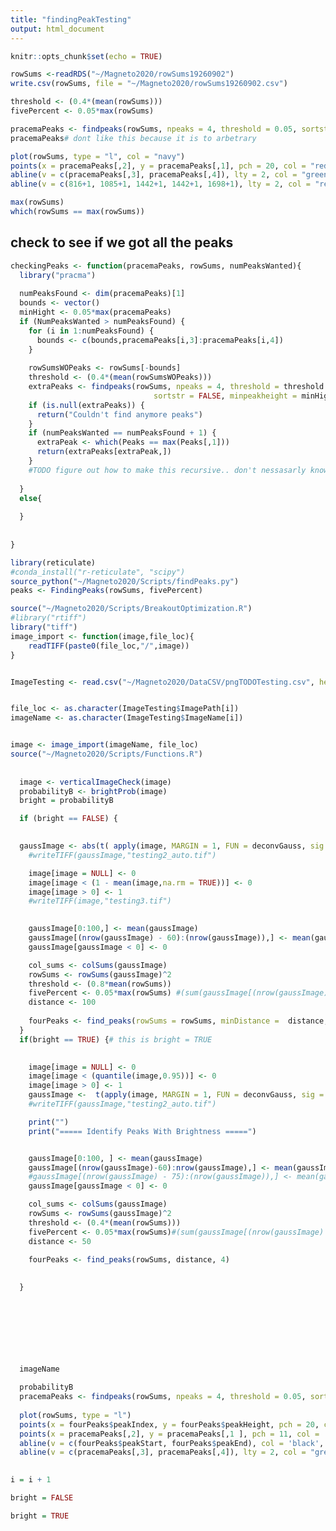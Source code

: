 ```yaml
---
title: "findingPeakTesting"
output: html_document
---
```


```r
knitr::opts_chunk$set(echo = TRUE)
```
```r
rowSums <-readRDS("~/Magneto2020/rowSums19260902")
write.csv(rowSums, file = "~/Magneto2020/rowSums19260902.csv")
```

```r


threshold <- (0.4*(mean(rowSums)))
fivePercent <- 0.05*max(rowSums)

pracemaPeaks <- findpeaks(rowSums, npeaks = 4, threshold = 0.05, sortstr = FALSE, minpeakheight = fivePercent)
pracemaPeaks# dont like this because it is to arbetrary

plot(rowSums, type = "l", col = "navy")
points(x = pracemaPeaks[,2], y = pracemaPeaks[,1], pch = 20, col = "red")
abline(v = c(pracemaPeaks[,3], pracemaPeaks[,4]), lty = 2, col = "green")
abline(v = c(816+1, 1085+1, 1442+1, 1442+1, 1698+1), lty = 2, col = "red")

```

```r
max(rowSums)
which(rowSums == max(rowSums))
```
## check to see if we got all the peaks


```r
checkingPeaks <- function(pracemaPeaks, rowSums, numPeaksWanted){
  library("pracma")
  
  numPeaksFound <- dim(pracemaPeaks)[1]
  bounds <- vector()
  minHight <- 0.05*max(pracemaPeaks)
  if (NumPeaksWanted > numPeaksFound) {
    for (i in 1:numPeaksFound) {
      bounds <- c(bounds,pracemaPeaks[i,3]:pracemaPeaks[i,4])
    }
      
    rowSumsWOPeaks <- rowSums[-bounds]
    threshold <- (0.4*(mean(rowSumsWOPeaks)))
    extraPeaks <- findpeaks(rowSums, npeaks = 4, threshold = threshold ,
                                sortstr = FALSE, minpeakheight = minHight)
    if (is.null(extraPeaks)) {
      return("Couldn't find anymore peaks")
    }
    if (numPeaksWanted == numPeaksFound + 1) {
      extraPeak <- which(Peaks == max(Peaks[,1]))
      return(extraPeaks[extraPeak,])
    }
    #TODO figure out how to make this recursive.. don't nessasarly know how many they wanted..( or even if that should be a parameter)
  
  }
  else{
    
  }  
      
  
}
```

```r
library(reticulate)
#conda_install("r-reticulate", "scipy")
source_python("~/Magneto2020/Scripts/findPeaks.py")
peaks <- FindingPeaks(rowSums, fivePercent)
```

```r
source("~/Magneto2020/Scripts/BreakoutOptimization.R")
#library("rtiff")
library("tiff")
image_import <- function(image,file_loc){
    readTIFF(paste0(file_loc,"/",image))
}


ImageTesting <- read.csv("~/Magneto2020/DataCSV/pngTODOTesting.csv", header = TRUE, stringsAsFactors = FALSE)


file_loc <- as.character(ImageTesting$ImagePath[i])
imageName <- as.character(ImageTesting$ImageName[i])


image <- image_import(imageName, file_loc)
source("~/Magneto2020/Scripts/Functions.R")
  
  
  image <- verticalImageCheck(image)
  probabilityB <- brightProb(image)
  bright = probabilityB

  if (bright == FALSE) {

    
  gaussImage <- abs(t( apply(image, MARGIN = 1, FUN = deconvGauss, sig = 10, kern.trunc = 0.05, nw = 3 ) ))
    #writeTIFF(gaussImage,"testing2_auto.tif")

    image[image = NULL] <- 0
    image[image < (1 - mean(image,na.rm = TRUE))] <- 0
    image[image > 0] <- 1
    #writeTIFF(image,"testing3.tif")

    
    gaussImage[0:100,] <- mean(gaussImage)
    gaussImage[(nrow(gaussImage) - 60):(nrow(gaussImage)),] <- mean(gaussImage)
    gaussImage[gaussImage < 0] <- 0

    col_sums <- colSums(gaussImage)
    rowSums <- rowSums(gaussImage)^2
    threshold <- (0.8*mean(rowSums))
    fivePercent <- 0.05*max(rowSums) #(sum(gaussImage[(nrow(gaussImage) - 130),]) + 1)^2
    distance <- 100
    
    fourPeaks <- find_peaks(rowSums = rowSums, minDistance =  distance, maxPeakNumber = 4)
  }
  if(bright == TRUE) {# this is bright = TRUE
    

    image[image = NULL] <- 0
    image[image < (quantile(image,0.95))] <- 0
    image[image > 0] <- 1
    gaussImage <-  t(apply(image, MARGIN = 1, FUN = deconvGauss, sig = 10, kern.trunc = 0.05, nw = 3 ))
    #writeTIFF(gaussImage,"testing2_auto.tif")

    print("")
    print("===== Identify Peaks With Brightness =====")


    gaussImage[0:100, ] <- mean(gaussImage)
    gaussImage[(nrow(gaussImage)-60):nrow(gaussImage),] <- mean(gaussImage)
    #gaussImage[(nrow(gaussImage) - 75):(nrow(gaussImage)),] <- mean(gaussImage)
    gaussImage[gaussImage < 0] <- 0

    col_sums <- colSums(gaussImage)
    rowSums <- rowSums(gaussImage)^2
    threshold <- (0.4*(mean(rowSums)))
    fivePercent <- 0.05*max(rowSums)#(sum(gaussImage[(nrow(gaussImage) - 126),]) + 1)^2
    distance <- 50
    
    fourPeaks <- find_peaks(rowSums, distance, 4)
    

  }
  
  

  
 


 
  imageName

  probabilityB
  pracemaPeaks <- findpeaks(rowSums, npeaks = 4, threshold = 0.05, sortstr = FALSE, minpeakheight = fivePercent)
  
  plot(rowSums, type = "l")
  points(x = fourPeaks$peakIndex, y = fourPeaks$peakHeight, pch = 20, col = 'red')
  points(x = pracemaPeaks[,2], y = pracemaPeaks[,1 ], pch = 11, col = 'blue')
  abline(v = c(fourPeaks$peakStart, fourPeaks$peakEnd), col = 'black', lty = 2)
  abline(v = c(pracemaPeaks[,3], pracemaPeaks[,4]), lty = 2, col = "green")
  

```

```r
i = i + 1
```
```r
bright = FALSE
```
```r
bright = TRUE
```
